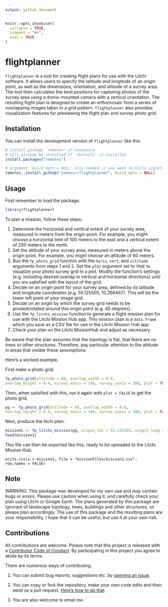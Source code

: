 ```yaml
---
output: github_document
---
```


<!-- README.md is generated from README.Rmd. Please edit that file -->

```r
knitr::opts_chunk$set(
  collapse = TRUE,
  comment = "#>",
  eval = TRUE
)
```

# flightplanner

<!-- badges: start -->
<!-- badges: end -->

`flightplanner` is a tool for creating flight plans for use with the Litchi software. It allows users to specify the latitude and longitude of an origin point, as well as the dimensions, orientation, and altitude of a survey area. The tool then calculates the best positions for capturing photos of the survey area using a drone-mounted camera with a vertical orientation. The resulting flight plan is designed to create an orthomosaic from a series of overlapping images taken in a grid pattern. `flightplanner` also provides visualization features for previewing the flight plan and survey photo grid.

## Installation

You can install the development version of `flightplanner` like this:

```r
# install package 'remotes' if necessary
# will already be installed if 'devtools' is installed
install.packages("remotes")

# argument 'build_opts = NULL' only needed if you want to build vignettes
remotes::install_github("jonesor/flightplanner", build_opts = NULL)
```

## Usage

First remember to load the package.

```r
library(flightplanner)
```

To plan a mission, follow these steps:

1. Determine the horizontal and vertical extent of your survey area, measured in meters from the origin point. For example, you might choose a horizontal limit of 100 meters to the east and a vertical extent of 200 meters to the north. 
2. Set the altitude of your survey area, measured in meters above the origin point. For example, you might choose an altitude of 60 meters.
3. Run the `fp_photo_grid` function with the `horiz`, `vert`, and `altitude` arguments from steps 1 and 2. Set the `plot` argument set to `TRUE` to visualize your photo survey grid in a plot. Modify the function's settings (e.g. including desired overlap in vertical and horizontal directions) until you are satisfied with the layout of the grid.
4. Decide on an origin point for your survey area, defined by its latitude and longitude coordinates (e.g. 55.125505, 10.268467). This will be the lower left point of your image grid.
5. Decide on an angle by which the survey grid needs to be pivoted/rotated around this origin point (e.g. 45 degrees).
6. Use the `fp_litchi_mission` function to generate a flight mission plan for use with the Litchi Mission Hub app. This mission plan is a `data.frame` which you save as a CSV file for use in the Litchi Mission Hub app.
7. Check your plan on the Litchi MissionHub and adjust as necessary.

Be aware that the plan assumes that the topology is flat, that there are no trees or other structures. Therefore, pay particular attention to the altitude in areas that violate these assumptions.

Here's a worked example.

First make a photo grid:

```r
fp_photo_grid(altitude = 60, overlap_width = 0.6,
overlap_height = 0.4, survey_xaxis = 140, survey_yaxis = 300, plot = TRUE)
```

Then, when satisfied with this, run it again with `plot = FALSE` to get the photo grid.

```r
pg <- fp_photo_grid(altitude = 60, overlap_width = 0.6,
overlap_height = 0.4, survey_xaxis = 140, survey_yaxis = 300, plot = FALSE)
```

Next, produce the litchi plan:

```r
mission1 <- fp_litchi_mission(pg, origin_lat = 55.125505, origin_long = 10.268467, angle = 38)
head(mission1)
```



This file can then be exported like this, ready to be uploaded to the Litchi Mission Hub.

```
write.csv(x = mission1, file = "missionFiles/mission1.csv",
row.names = FALSE)
```

## Note

WARNING: This package was developed for my own use and may contain bugs or errors. Please use caution when using it, and carefully check your plan using Litchi or Google Earth. The plans generated by this package are ignorant of landscape topology, trees, buildings and other structures, so please plan accordingly. The use of this package and the resulting plans are your responsibility. I hope that it can be useful, but use it at your own risk.

## Contributions

All contributions are welcome. Please note that this project is released
with a [Contributor Code of
Conduct](https://contributor-covenant.org/version/2/0/CODE_OF_CONDUCT.html).
By participating in this project you agree to abide by its terms.

There are numerous ways of contributing.

1.  You can submit bug reports, suggestions etc. by [opening an
    issue](https://github.com/jonesor/flightplanner/issues).

2.  You can copy or fork the repository, make your own code edits and
    then send us a pull request. [Here’s how to do
    that](https://jarv.is/notes/how-to-pull-request-fork-github/).

3.  You are also welcome to email me.
